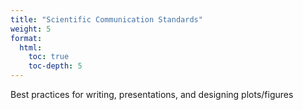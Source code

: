 ```yaml
---
title: "Scientific Communication Standards"
weight: 5
format: 
  html: 
    toc: true
    toc-depth: 5
---
```


Best practices for writing, presentations, and designing plots/figures
